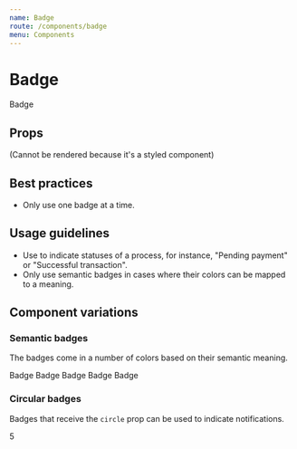```yaml
---
name: Badge
route: /components/badge
menu: Components
---
```



# Badge

<Playground wrapper={Wrapper}>
  <Badge>Badge</Badge>
</Playground>

## Props
(Cannot be rendered because it's a styled component)

## Best practices
- Only use one badge at a time.

## Usage guidelines

- Use to indicate statuses of a process, for instance, "Pending payment" or
  "Successful transaction".
- Only use semantic badges in cases where their colors can be mapped to a
  meaning.

## Component variations

### Semantic badges
The badges come in a number of colors based on their semantic meaning.

<Playground wrapper={Wrapper}>
  <Fragment>
    <Badge color={Badge.NEUTRAL}>Badge</Badge>
    <Badge color={Badge.PRIMARY}>Badge</Badge>
    <Badge color={Badge.SUCCESS}>Badge</Badge>
    <Badge color={Badge.WARNING}>Badge</Badge>
    <Badge color={Badge.DANGER}>Badge</Badge>
  </Fragment>
</Playground>

### Circular badges
Badges that receive the `circle` prop can be used to indicate notifications.

<Playground wrapper={Wrapper}>
  <Badge circle color={Badge.DANGER}>5</Badge>
</Playground>
